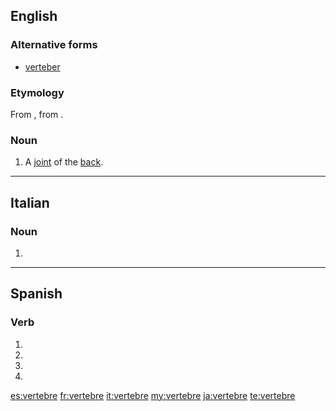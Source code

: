 {{also|vertebré|vertébré|vertèbre}}
==English==

===Alternative forms===
* [[verteber]]

===Etymology===
From {{etyl|fr|en}} {{m|fr|vertebre}}, from {{etyl|la|en}} {{m|la|vertebra}}.

===Noun===
{{en-noun}}

# A [[joint]] of the [[back]].

----

==Italian==

===Noun===
{{head|it|noun plural form|g=f}}

# {{plural of|vertebra|lang=it}}

----

==Spanish==

===Verb===
{{head|es|verb form}}

# {{es-verb form of|mood=subj|tense=pres|num=s|pers=1|ending=ar|vertebrar}}
# {{es-verb form of|mood=subj|tense=pres|num=s|pers=2|formal=y|ending=ar|vertebrar}}
# {{es-verb form of|mood=subj|tense=pres|num=s|pers=3|ending=ar|vertebrar}}
# {{es-verb form of|mood=imp|num=s|pers=2|formal=y|ending=ar|vertebrar}}

[[es:vertebre]]
[[fr:vertebre]]
[[it:vertebre]]
[[my:vertebre]]
[[ja:vertebre]]
[[te:vertebre]]